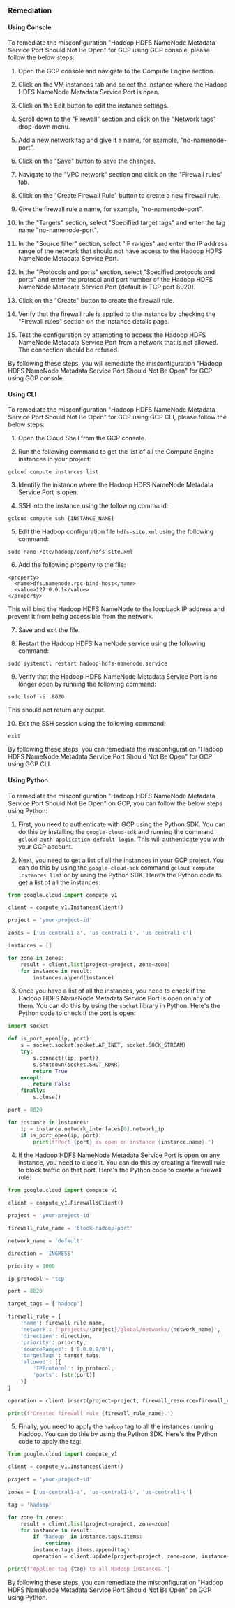 ### Remediation

#### Using Console

To remediate the misconfiguration "Hadoop HDFS NameNode Metadata Service Port Should Not Be Open" for GCP using GCP console, please follow the below steps:

1. Open the GCP console and navigate to the Compute Engine section.

2. Click on the VM instances tab and select the instance where the Hadoop HDFS NameNode Metadata Service Port is open.

3. Click on the Edit button to edit the instance settings.

4. Scroll down to the "Firewall" section and click on the "Network tags" drop-down menu.

5. Add a new network tag and give it a name, for example, "no-namenode-port".

6. Click on the "Save" button to save the changes.

7. Navigate to the "VPC network" section and click on the "Firewall rules" tab.

8. Click on the "Create Firewall Rule" button to create a new firewall rule.

9. Give the firewall rule a name, for example, "no-namenode-port".

10. In the "Targets" section, select "Specified target tags" and enter the tag name "no-namenode-port".

11. In the "Source filter" section, select "IP ranges" and enter the IP address range of the network that should not have access to the Hadoop HDFS NameNode Metadata Service Port.

12. In the "Protocols and ports" section, select "Specified protocols and ports" and enter the protocol and port number of the Hadoop HDFS NameNode Metadata Service Port (default is TCP port 8020).

13. Click on the "Create" button to create the firewall rule.

14. Verify that the firewall rule is applied to the instance by checking the "Firewall rules" section on the instance details page.

15. Test the configuration by attempting to access the Hadoop HDFS NameNode Metadata Service Port from a network that is not allowed. The connection should be refused.

By following these steps, you will remediate the misconfiguration "Hadoop HDFS NameNode Metadata Service Port Should Not Be Open" for GCP using GCP console.

#### Using CLI

To remediate the misconfiguration "Hadoop HDFS NameNode Metadata Service Port Should Not Be Open" for GCP using GCP CLI, please follow the below steps:

1. Open the Cloud Shell from the GCP console.

2. Run the following command to get the list of all the Compute Engine instances in your project:

```
gcloud compute instances list
```

3. Identify the instance where the Hadoop HDFS NameNode Metadata Service Port is open.

4. SSH into the instance using the following command:

```
gcloud compute ssh [INSTANCE_NAME]
```

5. Edit the Hadoop configuration file `hdfs-site.xml` using the following command:

```
sudo nano /etc/hadoop/conf/hdfs-site.xml
```

6. Add the following property to the file:

```
<property>
  <name>dfs.namenode.rpc-bind-host</name>
  <value>127.0.0.1</value>
</property>
```

This will bind the Hadoop HDFS NameNode to the loopback IP address and prevent it from being accessible from the network.

7. Save and exit the file.

8. Restart the Hadoop HDFS NameNode service using the following command:

```
sudo systemctl restart hadoop-hdfs-namenode.service
```

9. Verify that the Hadoop HDFS NameNode Metadata Service Port is no longer open by running the following command:

```
sudo lsof -i :8020
```

This should not return any output.

10. Exit the SSH session using the following command:

```
exit
```

By following these steps, you can remediate the misconfiguration "Hadoop HDFS NameNode Metadata Service Port Should Not Be Open" for GCP using GCP CLI.

#### Using Python

To remediate the misconfiguration "Hadoop HDFS NameNode Metadata Service Port Should Not Be Open" on GCP, you can follow the below steps using Python:

1. First, you need to authenticate with GCP using the Python SDK. You can do this by installing the `google-cloud-sdk` and running the command `gcloud auth application-default login`. This will authenticate you with your GCP account.

2. Next, you need to get a list of all the instances in your GCP project. You can do this by using the `google-cloud-sdk` command `gcloud compute instances list` or by using the Python SDK. Here's the Python code to get a list of all the instances:

```python
from google.cloud import compute_v1

client = compute_v1.InstancesClient()

project = 'your-project-id'

zones = ['us-central1-a', 'us-central1-b', 'us-central1-c']

instances = []

for zone in zones:
    result = client.list(project=project, zone=zone)
    for instance in result:
        instances.append(instance)
```

3. Once you have a list of all the instances, you need to check if the Hadoop HDFS NameNode Metadata Service Port is open on any of them. You can do this by using the `socket` library in Python. Here's the Python code to check if the port is open:

```python
import socket

def is_port_open(ip, port):
    s = socket.socket(socket.AF_INET, socket.SOCK_STREAM)
    try:
        s.connect((ip, port))
        s.shutdown(socket.SHUT_RDWR)
        return True
    except:
        return False
    finally:
        s.close()

port = 8020

for instance in instances:
    ip = instance.network_interfaces[0].network_ip
    if is_port_open(ip, port):
        print(f"Port {port} is open on instance {instance.name}.")
```

4. If the Hadoop HDFS NameNode Metadata Service Port is open on any instance, you need to close it. You can do this by creating a firewall rule to block traffic on that port. Here's the Python code to create a firewall rule:

```python
from google.cloud import compute_v1

client = compute_v1.FirewallsClient()

project = 'your-project-id'

firewall_rule_name = 'block-hadoop-port'

network_name = 'default'

direction = 'INGRESS'

priority = 1000

ip_protocol = 'tcp'

port = 8020

target_tags = ['hadoop']

firewall_rule = {
    'name': firewall_rule_name,
    'network': f'projects/{project}/global/networks/{network_name}',
    'direction': direction,
    'priority': priority,
    'sourceRanges': ['0.0.0.0/0'],
    'targetTags': target_tags,
    'allowed': [{
        'IPProtocol': ip_protocol,
        'ports': [str(port)]
    }]
}

operation = client.insert(project=project, firewall_resource=firewall_rule)

print(f"Created firewall rule {firewall_rule_name}.")
```

5. Finally, you need to apply the `hadoop` tag to all the instances running Hadoop. You can do this by using the Python SDK. Here's the Python code to apply the tag:

```python
from google.cloud import compute_v1

client = compute_v1.InstancesClient()

project = 'your-project-id'

zones = ['us-central1-a', 'us-central1-b', 'us-central1-c']

tag = 'hadoop'

for zone in zones:
    result = client.list(project=project, zone=zone)
    for instance in result:
        if 'hadoop' in instance.tags.items:
            continue
        instance.tags.items.append(tag)
        operation = client.update(project=project, zone=zone, instance=instance.name, instance_resource=instance)

print(f"Applied tag {tag} to all Hadoop instances.")
```

By following these steps, you can remediate the misconfiguration "Hadoop HDFS NameNode Metadata Service Port Should Not Be Open" on GCP using Python.

